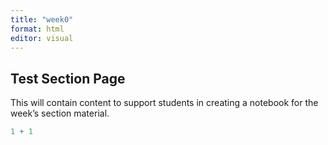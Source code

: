 ```yaml
---
title: "week0"
format: html
editor: visual
---
```


## Test Section Page

This will contain content to support students in creating a notebook for the week's section material.

```r
1 + 1
```
